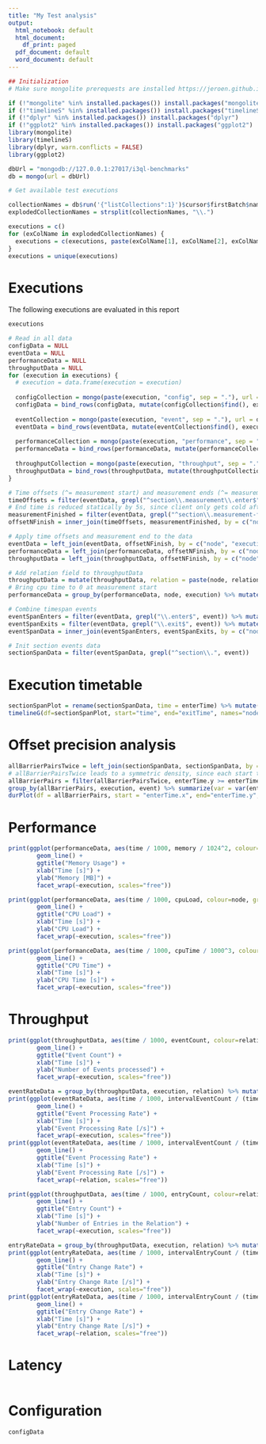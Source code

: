 ```yaml
---
title: "My Test analysis"
output:
  html_notebook: default
  html_document:
    df_print: paged
  pdf_document: default
  word_document: default
---
```



```r
## Initialization
# Make sure mongolite prerequests are installed https://jeroen.github.io/mongolite/index.html#requirements-linux-mac

if (!"mongolite" %in% installed.packages()) install.packages("mongolite")
if (!"timelineS" %in% installed.packages()) install.packages("timelineS")
if (!"dplyr" %in% installed.packages()) install.packages("dplyr")
if (!"ggplot2" %in% installed.packages()) install.packages("ggplot2")
library(mongolite)
library(timelineS)
library(dplyr, warn.conflicts = FALSE)
library(ggplot2)

dbUrl = "mongodb://127.0.0.1:27017/i3ql-benchmarks"
db = mongo(url = dbUrl)

# Get available test executions

collectionNames = db$run('{"listCollections":1}')$cursor$firstBatch$name
explodedCollectionNames = strsplit(collectionNames, "\\.")

executions = c()
for (exColName in explodedCollectionNames) {
  executions = c(executions, paste(exColName[1], exColName[2], exColName[3], sep = "."))
}
executions = unique(executions)
```

# Executions

The following executions are evaluated in this report

```r
executions
```

```r
# Read in all data
configData = NULL
eventData = NULL
performanceData = NULL
throughputData = NULL
for (execution in executions) {
  # execution = data.frame(execution = execution)
  
  configCollection = mongo(paste(execution, "config", sep = "."), url = dbUrl)
  configData = bind_rows(configData, mutate(configCollection$find(), execution))
  
  eventCollection = mongo(paste(execution, "event", sep = "."), url = dbUrl)
  eventData = bind_rows(eventData, mutate(eventCollection$find(), execution))
  
  performanceCollection = mongo(paste(execution, "performance", sep = "."), url = dbUrl)
  performanceData = bind_rows(performanceData, mutate(performanceCollection$find(), execution))
  
  throughputCollection = mongo(paste(execution, "throughput", sep = "."), url = dbUrl)
  throughputData = bind_rows(throughputData, mutate(throughputCollection$find(), execution))
}

# Time offsets (^= measurement start) and measurement ends (^= measurement finished) per execution and node
timeOffsets = filter(eventData, grepl("^section\\.measurement\\.enter$", event)) %>% group_by(node, execution) %>% summarize(timeOffset = median(time)) %>% ungroup
# End time is reduced statically by 5s, since client only gets cold after for min 5s seconds nothing happened (real end might be even up to 5 seconds earlier)
measurementFinished = filter(eventData, grepl("^section\\.measurement-finished\\.enter$", event)) %>% group_by(node, execution) %>% summarize(timeFinished = median(time) - 4000) %>% ungroup
offsetNFinish = inner_join(timeOffsets, measurementFinished, by = c("node", "execution"))

# Apply time offsets and measurement end to the data
eventData = left_join(eventData, offsetNFinish, by = c("node", "execution")) %>% mutate(time = time - timeOffset) %>% arrange(time)
performanceData = left_join(performanceData, offsetNFinish, by = c("node", "execution")) %>% filter(time > timeOffset & time < timeFinished) %>% mutate(time = time - timeOffset) %>% arrange(time)
throughputData = left_join(throughputData, offsetNFinish, by = c("node", "execution")) %>% filter(time > timeOffset & time < timeFinished) %>% mutate(time = time - timeOffset) %>% arrange(time)

# Add relation field to throughputData
throughputData = mutate(throughputData, relation = paste(node, relationName, sep="#"))
# Bring cpu time to 0 at measurement start
performanceData = group_by(performanceData, node, execution) %>% mutate(cpuTime = cpuTime - min(cpuTime)) %>% ungroup

# Combine timespan events
eventSpanEnters = filter(eventData, grepl("\\.enter$", event)) %>% mutate(event = sub("\\.enter$", "", event)) %>% rename(enterTime = time)
eventSpanExits = filter(eventData, grepl("\\.exit$", event)) %>% mutate(event = sub("\\.exit$", "", event)) %>% rename(exitTime = time)
eventSpanData = inner_join(eventSpanEnters, eventSpanExits, by = c("node", "execution", "event", "timeOffset")) %>% mutate(duration = exitTime - enterTime)

# Init section events data
sectionSpanData = filter(eventSpanData, grepl("^section\\.", event))
```

# Execution timetable

```R
sectionSpanPlot = rename(sectionSpanData, time = enterTime) %>% mutate(benchmark = sub("\\.[^.]*\\.[^.]*$", "", execution), execution = sub("[^.]*\\.", "", execution), time = time / 1000, exitTime = exitTime / 1000)
timelineG(df=sectionSpanPlot, start="time", end="exitTime", names="node", phase="event", group1 = "execution", group2 = "benchmark")
```

# Offset precision analysis

```R
allBarrierPairsTwice = left_join(sectionSpanData, sectionSpanData, by = c("execution", "event")) %>% filter(node.x != node.y) %>% distinct
# allBarrierPairsTwice leads to a symmetric density, since each start time difference occurs once positive and once negative
allBarrierPairs = filter(allBarrierPairsTwice, enterTime.y >= enterTime.x)
group_by(allBarrierPairs, execution, event) %>% summarize(var = var(enterTime.y - enterTime.x), mean = mean(enterTime.y - enterTime.x), sd = sd(enterTime.y - enterTime.x)) %>% ungroup
durPlot(df = allBarrierPairs, start = "enterTime.x", end="enterTime.y", facet = TRUE, plot_type = "density", group = "execution", title = TRUE, title_density = "Section enter delay distribution")
```

# Performance

```R
print(ggplot(performanceData, aes(time / 1000, memory / 1024^2, colour=node, group=node)) +
        geom_line() +
        ggtitle("Memory Usage") +
        xlab("Time [s]") + 
        ylab("Memory [MB]") +
        facet_wrap(~execution, scales="free"))
```

```R
print(ggplot(performanceData, aes(time / 1000, cpuLoad, colour=node, group=node)) +
        geom_line() +
        ggtitle("CPU Load") +
        xlab("Time [s]") +
        ylab("CPU Load") +
        facet_wrap(~execution, scales="free"))
```

```R
print(ggplot(performanceData, aes(time / 1000, cpuTime / 1000^3, colour=node, group=node)) +
        geom_line() +
        ggtitle("CPU Time") +
        xlab("Time [s]") +
        ylab("CPU Time [s]") +
        facet_wrap(~execution, scales="free"))
```

# Throughput

```R
print(ggplot(throughputData, aes(time / 1000, eventCount, colour=relation, group=relation)) +
        geom_line() +
        ggtitle("Event Count") +
        xlab("Time [s]") + 
        ylab("Number of Events processed") +
        facet_wrap(~execution, scales="free"))
```

```R
eventRateData = group_by(throughputData, execution, relation) %>% mutate(timeSpan = time - lag(time), intervalEventCount = eventCount - lag(eventCount)) %>% filter(!is.na(timeSpan))
print(ggplot(eventRateData, aes(time / 1000, intervalEventCount / (timeSpan / 1000),  colour=relation, group=relation)) +
        geom_line() +
        ggtitle("Event Processing Rate") +
        xlab("Time [s]") + 
        ylab("Event Processing Rate [/s]") +
        facet_wrap(~execution, scales="free"))
print(ggplot(eventRateData, aes(time / 1000, intervalEventCount / (timeSpan / 1000),  colour=execution, group=execution)) +
        geom_line() +
        ggtitle("Event Processing Rate") +
        xlab("Time [s]") + 
        ylab("Event Processing Rate [/s]") +
        facet_wrap(~relation, scales="free"))
```

```R
print(ggplot(throughputData, aes(time / 1000, entryCount, colour=relation, group=relation)) +
        geom_line() +
        ggtitle("Entry Count") +
        xlab("Time [s]") + 
        ylab("Number of Entries in the Relation") +
        facet_wrap(~execution, scales="free"))
```

```R
entryRateData = group_by(throughputData, execution, relation) %>% mutate(timeSpan = time - lag(time), intervalEntryCount = entryCount - lag(entryCount)) %>% filter(!is.na(timeSpan))
print(ggplot(entryRateData, aes(time / 1000, intervalEntryCount / (timeSpan / 1000),  colour=relation, group=relation)) +
        geom_line() +
        ggtitle("Entry Change Rate") +
        xlab("Time [s]") + 
        ylab("Entry Change Rate [/s]") +
        facet_wrap(~execution, scales="free"))
print(ggplot(entryRateData, aes(time / 1000, intervalEntryCount / (timeSpan / 1000),  colour=execution, group=execution)) +
        geom_line() +
        ggtitle("Entry Change Rate") +
        xlab("Time [s]") + 
        ylab("Entry Change Rate [/s]") +
        facet_wrap(~relation, scales="free"))
```

# Latency

```R
```

# Configuration

```R
configData
```